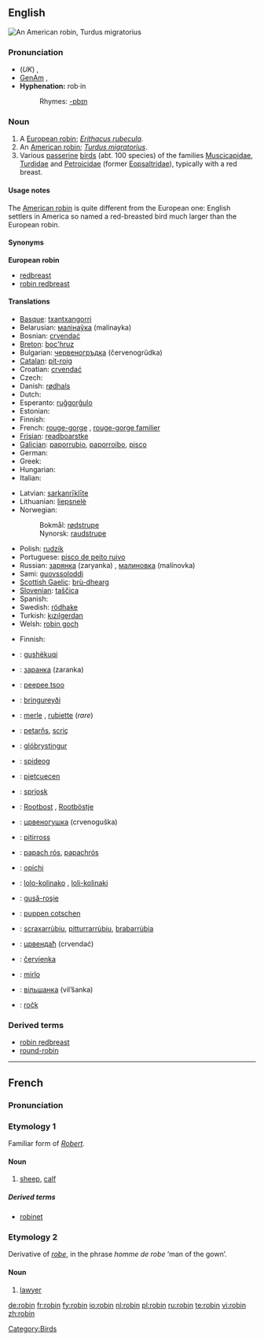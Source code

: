 {{see|Robin}}
==English==
[[Image:Wanderdrossel fws.jpg|thumb|An American robin, ''Turdus migratorius'']]
{{wikipedia}}

===Pronunciation===
* (''UK'') {{IPA|/ˈrɒbɪn/}}, {{SAMPA|/"rQbIn/}}
* [[GenAm]] {{IPA|/ˈrɑbɪn/}}, {{SAMPA|/"rAbIn/}}
* '''Hyphenation:''' rob·in
*: Rhymes: [[Rhymes:English:-ɒbɪn|-ɒbɪn]]

===Noun===
{{en-noun}}

# A [[European robin]]; ''[[Erithacus rubecula]]''.
# An [[American robin]]; ''[[Turdus migratorius]]''.
# Various [[passerine]] [[bird]]s (abt. 100 species) of the families [[Muscicapidae]], [[Turdidae]] and [[Petroicidae]] (former [[Eopsaltridae]]), typically with a red breast.

====Usage notes====
The [[American robin]] is quite different from the European one: English settlers in America so named a red-breasted bird much larger than the European robin.

====Synonyms====
'''European robin'''
* [[redbreast]]
* [[robin redbreast]]

====Translations====
{{trans-top|''Erithacus rubecula''}}
* [[Basque]]: [[txantxangorri]]
* Belarusian: [[малінаўка]] (malinayka)
* Bosnian: [[crvendać]]
* [[Breton]]: [[boc'hruz]]
* Bulgarian: [[червеногръдка]] (červenogrŭdka)
* [[Catalan]]: [[pit-roig]] {{m}}
* Croatian: [[crvendać]]
* Czech: {{t-|cs|červenka}}
* Danish: [[rødhals]]
* Dutch: {{t+|nl|roodborstje|n}}
* Esperanto: [[ruĝgorĝulo]]
* Estonian: {{t+|et|punarind}}
* Finnish: {{t-|fi|punarinta}}
* French: [[rouge-gorge]] {{m}}, [[rouge-gorge familier]] {{m}}
* [[Frisian]]: [[readboarstke]]
* [[Galician]]: [[paporrubio]], [[paporroibo]], [[pisco]]
* German: {{t+|de|Rotkehlchen|n}}
* Greek: {{t-|el|κοκκινολαίμης|m|tr=kokkinolémis|sc=Grek}}
* Hungarian: {{t+|hu|vörösbegy}}
* Italian: {{t+|it|pettirosso|m}}
{{trans-mid}}
* Latvian: [[sarkanrīklīte]]
* Lithuanian: [[liepsnelė]]
* Norwegian: 
*: Bokmål: [[rødstrupe]] 
*: Nynorsk: [[raudstrupe]]
* Polish: [[rudzik]] {{m}}
* Portuguese: [[pisco de peito ruivo]] {{m}}
* Russian: [[зарянка]] (zaryanka) {{f}}, [[малиновка]] (malínovka) {{f}}
* Sami: [[guovssoloddi]]
* [[Scottish Gaelic]]: [[brù-dhearg]]
* [[Slovenian]]: [[taščica]] {{f}}
* Spanish: {{t+|es|petirrojo|m}}
* Swedish: [[rödhake]]
* Turkish: [[kızılgerdan]]
* Welsh: [[robin goch]]
{{trans-bottom}}

{{trans-top|''Turdus migratorius''}}
* Finnish: {{t-|fi|punarintarastas}}
{{trans-bottom}}

{{trans-top|other birds called robin in English}}
{{trans-bottom}}

{{ttbc-top}}
* {{ttbc|Albanian}}: [[gushëkuqi]]
* {{ttbc|Belarusian}}: [[заранка]] (zaranka)
* {{ttbc|Cree}}: [[peepee tsoo]]
* {{ttbc|Faroese}}: [[bringureyði]]
* {{ttbc|French}}: [[merle]] {{m}}, [[rubiette]] {{f}} (''rare'')
* {{ttbc|Friulian}}: [[petarňs]], [[scriç]]
* {{ttbc|Icelandic}}: [[glóbrystingur]]
* {{ttbc|Irish}}: [[spideog]]
{{ttbc-mid}}
* {{ttbc|Ladin}}: [[pietcuecen]]
* {{ttbc|Lower Sorbian}}: [[sprjosk]]
* {{ttbc|Low Saxon}}: [[Rootbost]] {{m}}, [[Rootböstje]] {{n}}
* {{ttbc|Macedonian}}: [[црвеногушка]] (crvenoguška)
* {{ttbc|Maltese}}: [[pitirross]]
* {{ttbc|Occitan}}: [[papach rós]], [[papachrós]]
* {{ttbc|Ojibwe}}: [[opichi]]
* {{ttbc|Romani}}: [[lolo-kolinako]] {{m}}, [[loli-kolinaki]] {{f}}
* {{ttbc|Romanian}}: [[guşă-roşie]]
* {{ttbc|Romansh}}: [[puppen cotschen]]
* {{ttbc|Sardinian}}: [[scraxarrùbiu]], [[pitturrarrùbiu]], [[brabarrùbia]]
* {{ttbc|Serbian}}: [[црвендаћ]] (crvendać)
* {{ttbc|Slovak}}: [[červienka]]
* {{ttbc|Spanish}}: [[mirlo]] {{m}}
* {{ttbc|Ukrainian}}: [[вільшанка]] (vil’šanka) {{f}}
* {{ttbc|Upper Sorbian}}: [[ročk]]
{{ttbc-bottom}}

===Derived terms===
* [[robin redbreast]]
* [[round-robin]]

[[Category:Birds]]

----

==French==

===Pronunciation===
{{IPA|/ʀɔbɛ̃/}}

===Etymology 1===
Familiar form of ''[[Robert]]''.

====Noun====
{{fr-noun|m}}

# {{obsolete| lang=fr}} [[sheep]], [[calf]]

=====Derived terms=====
* [[robinet]]

===Etymology 2===
Derivative of ''[[robe#French|robe]]'', in the phrase ''homme de robe'' ‘man of the gown’.

====Noun====
{{fr-noun|m}}

# {{context|archaic|pejorative| lang=fr}} [[lawyer]]

[[de:robin]]
[[fr:robin]]
[[fy:robin]]
[[io:robin]]
[[nl:robin]]
[[pl:robin]]
[[ru:robin]]
[[te:robin]]
[[vi:robin]]
[[zh:robin]]